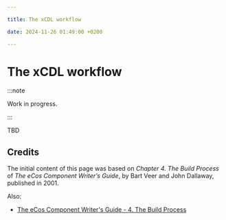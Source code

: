 ```yaml
---

title: The xCDL workflow

date: 2024-11-26 01:49:00 +0200

---
```


# The xCDL workflow

:::note

Work in progress.

:::

TBD

## Credits

The initial content of this page was based on *Chapter 4. The Build Process* of *The eCos Component Writer’s Guide*, by Bart Veer and John Dallaway, published in 2001.

Also:

- [The eCos Component Writer's Guide - 4. The Build Process](https://ecos.sourceware.org/docs-latest/cdl-guide/build.html)

